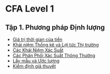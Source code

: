 # CFA Level 1

## Tập 1. Phương pháp Định lượng

* [Giá trị thời gian của tiền](./time-value-of-money)
* [Khái niệm Thống kê và Lợi tức Thị trường](./statistical-concepts-and-market-returns)
* [Các Khái Niệm Xác Suất](./probability-concepts)
* [Các Phân Phối Xác Suất Thông Thường](./common-probability-distributions)
* [Lấy mẫu và Ước lượng](./sampling-and-estimation)
* [Kiểm định giả thuyết](./hypothesis-testing)